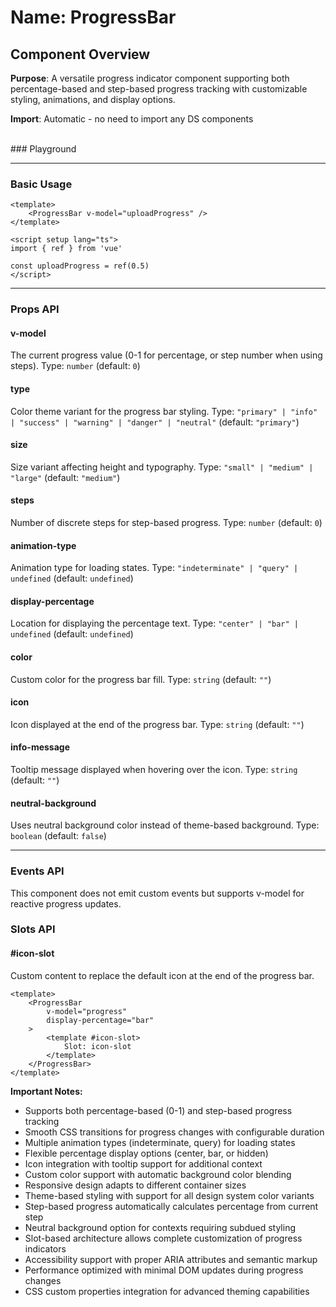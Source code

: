
<Meta of={ProgressBar} />

# Name: ProgressBar
## Component Overview

**Purpose**: A versatile progress indicator component supporting both percentage-based and step-based progress tracking with customizable styling, animations, and display options.

**Import**: Automatic - no need to import any DS components

<br />
### Playground

<Canvas of={ProgressBar.Primary} />
<Controls />

---

### Basic Usage

```vue
<template>
    <ProgressBar v-model="uploadProgress" />
</template>

<script setup lang="ts">
import { ref } from 'vue'

const uploadProgress = ref(0.5)
</script>
```

<Canvas sourceState="none" of={ProgressBar.Primary} />

---

### Props API

#### v-model
The current progress value (0-1 for percentage, or step number when using steps). Type: `number` (default: `0`)

#### type
Color theme variant for the progress bar styling. Type: `"primary" | "info" | "success" | "warning" | "danger" | "neutral"` (default: `"primary"`)

<Canvas sourceState="none" of={ProgressBar.Types} />

#### size
Size variant affecting height and typography. Type: `"small" | "medium" | "large"` (default: `"medium"`)

<Canvas sourceState="none" of={ProgressBar.Sizes} />

#### steps
Number of discrete steps for step-based progress. Type: `number` (default: `0`)

<Canvas sourceState="none" of={ProgressBar.Steps} />

#### animation-type
Animation type for loading states. Type: `"indeterminate" | "query" | undefined` (default: `undefined`)

<Canvas sourceState="none" of={ProgressBar.AnimationTypes} />

#### display-percentage
Location for displaying the percentage text. Type: `"center" | "bar" | undefined` (default: `undefined`)

<Canvas sourceState="none" of={ProgressBar.DisplayPercentage} />

#### color
Custom color for the progress bar fill. Type: `string` (default: `""`)

#### icon
Icon displayed at the end of the progress bar. Type: `string` (default: `""`)

<Canvas sourceState="none" of={ProgressBar.Icon} />

#### info-message
Tooltip message displayed when hovering over the icon. Type: `string` (default: `""`)

#### neutral-background
Uses neutral background color instead of theme-based background. Type: `boolean` (default: `false`)

<Canvas sourceState="none" of={ProgressBar.NeutralBackground} />

---

### Events API

This component does not emit custom events but supports v-model for reactive progress updates.

### Slots API

#### #icon-slot
Custom content to replace the default icon at the end of the progress bar.

```vue
<template>
    <ProgressBar 
        v-model="progress"
        display-percentage="bar"
    >
        <template #icon-slot>
            Slot: icon-slot
        </template>
    </ProgressBar>
</template>
```

<Canvas sourceState="none" of={ProgressBar.IconSlot} />

**Important Notes:**
- Supports both percentage-based (0-1) and step-based progress tracking
- Smooth CSS transitions for progress changes with configurable duration
- Multiple animation types (indeterminate, query) for loading states
- Flexible percentage display options (center, bar, or hidden)
- Icon integration with tooltip support for additional context
- Custom color support with automatic background color blending
- Responsive design adapts to different container sizes
- Theme-based styling with support for all design system color variants
- Step-based progress automatically calculates percentage from current step
- Neutral background option for contexts requiring subdued styling
- Slot-based architecture allows complete customization of progress indicators
- Accessibility support with proper ARIA attributes and semantic markup
- Performance optimized with minimal DOM updates during progress changes
- CSS custom properties integration for advanced theming capabilities